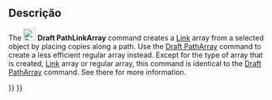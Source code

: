 <languages/>

<div class="mw-translate-fuzzy">
{{Docnav
|[[Draft_PathArray/pt-br|Série por caminho]]
|[[Draft_PointArray/pt-br|Série em pontos]]
|[[Draft_Workbench/pt-br|Draft]]
|IconL=Draft_PathArray.svg
|IconR=Draft_PointArray.svg
|IconC=Workbench_Draft.svg
}}
</div>

{{GuiCommand
|Name=Draft PathLinkArray
|MenuLocation=Modification → Array tools → Path link array
|Workbenches=[[Draft_Workbench|Draft]]
|Version=0.19
|SeeAlso=[[Draft_OrthoArray|Draft OrthoArray]], [[Draft_PolarArray|Draft PolarArray]], [[Draft_CircularArray|Draft CircularArray]], [[Draft_PathArray|Draft PathArray]], [[Draft_PointArray|Draft PointArray]], [[Draft_PointLinkArray|Draft PointLinkArray]]
}}

<span id="Description"></span>
==Descrição==

The [[Image:Draft_PathLinkArray.svg|24px]] '''Draft PathLinkArray''' command creates a [[App_Link|Link]] array from a selected object by placing copies along a path. Use the [[Draft_PathArray|Draft PathArray]] command to create a less efficient regular array instead. Except for the type of array that is created, [[App_Link|Link]] array or regular array, this command is identical to the [[Draft_PathArray|Draft PathArray]] command. See there for more information.


<div class="mw-translate-fuzzy">
{{Docnav
|[[Draft_PathArray/pt-br|Série por caminho]]
|[[Draft_PointArray/pt-br|Série em pontos]]
|[[Draft_Workbench/pt-br|Draft]]
|IconL=Draft_PathArray.svg
|IconR=Draft_PointArray.svg
|IconC=Workbench_Draft.svg
}}
</div>

{{Draft Tools navi{{#translation:}}}}
{{Userdocnavi{{#translation:}}}}